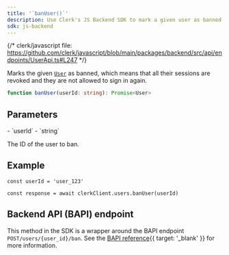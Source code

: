 ```yaml
---
title: '`banUser()`'
description: Use Clerk's JS Backend SDK to mark a given user as banned.
sdk: js-backend
---
```


{/* clerk/javascript file: https://github.com/clerk/javascript/blob/main/packages/backend/src/api/endpoints/UserApi.ts#L247 */}

Marks the given [`User`](/docs/references/backend/types/backend-user) as banned, which means that all their sessions are revoked and they are not allowed to sign in again.

```ts
function banUser(userId: string): Promise<User>
```

## Parameters

<Properties>
  - `userId`
  - `string`

  The ID of the user to ban.
</Properties>

## Example

<Include src="_partials/backend/usage" />

```tsx
const userId = 'user_123'

const response = await clerkClient.users.banUser(userId)
```

## Backend API (BAPI) endpoint

This method in the SDK is a wrapper around the BAPI endpoint `POST/users/{user_id}/ban`. See the [BAPI reference](/docs/reference/backend-api/tag/users/post/users/\{user_id}/ban){{ target: '_blank' }} for more information.
